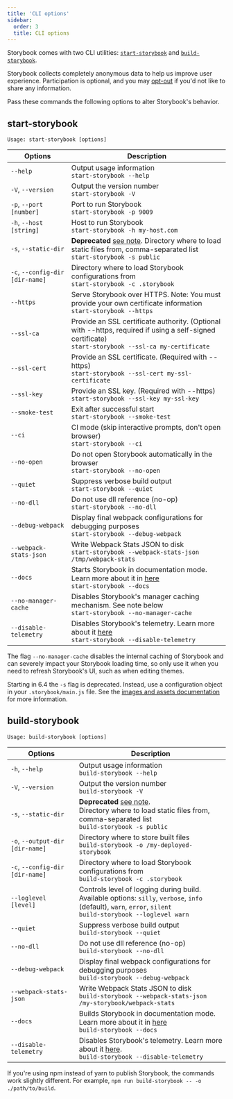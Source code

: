 ```yaml
---
title: 'CLI options'
sidebar:
  order: 3
  title: CLI options
---
```


Storybook comes with two CLI utilities: [`start-storybook`](#start-storybook) and [`build-storybook`](#build-storybook).

<Callout variant="info">

  Storybook collects completely anonymous data to help us improve user experience. Participation is optional, and you may [opt-out](../configure/telemetry.mdx#how-to-opt-out) if you'd not like to share any information.

</Callout>

Pass these commands the following options to alter Storybook's behavior.

## start-storybook

```plaintext
Usage: start-storybook [options]
```

| Options                         | Description                                                                                                                                                                   |
| ------------------------------- | ------------------------------------------------------------------------------------------------------------------------------------------------------------------------------|
| `--help`                        | Output usage information <br />`start-storybook --help`                                                                                                                       |
| `-V`, `--version`               | Output the version number <br />`start-storybook -V`                                                                                                                          |
| `-p`, `--port [number]`         | Port to run Storybook <br />`start-storybook -p 9009`                                                                                                                         |
| `-h`, `--host [string]`         | Host to run Storybook <br />`start-storybook -h my-host.com`                                                                                                                  |
| `-s`, `--static-dir`            | **Deprecated** [see note](#static-dir-deprecation). Directory where to load static files from, comma-separated list<br />`start-storybook -s public`                          |
| `-c`, `--config-dir [dir-name]` | Directory where to load Storybook configurations from <br />`start-storybook -c .storybook`                                                                                   |
| `--https`                       | Serve Storybook over HTTPS. Note: You must provide your own certificate information<br />`start-storybook --https`                                                            |
| `--ssl-ca`                      | Provide an SSL certificate authority. (Optional with --https, required if using a self-signed certificate)<br />`start-storybook --ssl-ca my-certificate`                     |
| `--ssl-cert`                    | Provide an SSL certificate. (Required with --https)<br />`start-storybook --ssl-cert my-ssl-certificate`                                                                      |
| `--ssl-key`                     | Provide an SSL key. (Required with --https)<br />`start-storybook --ssl-key my-ssl-key`                                                                                       |
| `--smoke-test`                  | Exit after successful start<br />`start-storybook --smoke-test`                                                                                                               |
| `--ci`                          | CI mode (skip interactive prompts, don't open browser)<br />`start-storybook --ci`                                                                                            |
| `--no-open`                     | Do not open Storybook automatically in the browser<br />`start-storybook --no-open`                                                                                           |
| `--quiet`                       | Suppress verbose build output<br />`start-storybook --quiet`                                                                                                                  |
| `--no-dll`                      | Do not use dll reference (no-op)<br />`start-storybook --no-dll`                                                                                                              |
| `--debug-webpack`               | Display final webpack configurations for debugging purposes<br />`start-storybook --debug-webpack`                                                                            |
| `--webpack-stats-json`          | Write Webpack Stats JSON to disk<br />`start-storybook --webpack-stats-json /tmp/webpack-stats`                                                                               |
| `--docs`                        | Starts Storybook in documentation mode. Learn more about it in [here](../writing-docs/build-documentation.mdx#preview-storybooks-documentation)<br />`start-storybook --docs` |
| `--no-manager-cache`            | Disables Storybook's manager caching mechanism. See note below<br />`start-storybook --no-manager-cache`                                                                      |
| `--disable-telemetry`           | Disables Storybook's telemetry. Learn more about it [here](../configure/telemetry.mdx)<br />`start-storybook --disable-telemetry`                                             |

<Callout variant="info" icon="💡">

  The flag `--no-manager-cache` disables the internal caching of Storybook and can severely impact your Storybook loading time, so only use it when you need to refresh Storybook's UI, such as when editing themes.

</Callout>

<Callout variant="warning" id="static-dir-deprecation">

  Starting in 6.4 the `-s` flag is deprecated. Instead, use a configuration object in your `.storybook/main.js` file. See the [images and assets documentation](../configure/integration/images-and-assets.mdx#serving-static-files-via-storybook-configuration) for more information.

</Callout>

## build-storybook

```plaintext
Usage: build-storybook [options]
```

| Options                         | Description                                                                                                                                                                    | 
| ------------------------------- | ------------------------------------------------------------------------------------------------------------------------------------------------------------------------------ |
| `-h`, `--help`                  | Output usage information<br />`build-storybook --help`                                                                                                                         |
| `-V`, `--version`               | Output the version number<br />`build-storybook -V`                                                                                                                            |
| `-s`, `--static-dir`            | **Deprecated** [see note](#static-dir-deprecation).<br /> Directory where to load static files from, comma-separated list<br />`build-storybook -s public`                     |
| `-o`, `--output-dir [dir-name]` | Directory where to store built files<br />`build-storybook -o /my-deployed-storybook`                                                                                          |
| `-c`, `--config-dir [dir-name]` | Directory where to load Storybook configurations from<br />`build-storybook -c .storybook`                                                                                     |
| `--loglevel [level]`            | Controls level of logging during build.<br /> Available options: `silly`, `verbose`, `info` (default), `warn`, `error`, `silent`<br />`build-storybook --loglevel warn`        |
| `--quiet`                       | Suppress verbose build output<br />`build-storybook --quiet`                                                                                                                   |
| `--no-dll`                      | Do not use dll reference (no-op)<br />`build-storybook --no-dll`                                                                                                               |
| `--debug-webpack`               | Display final webpack configurations for debugging purposes<br />`build-storybook --debug-webpack`                                                                             |
| `--webpack-stats-json`          | Write Webpack Stats JSON to disk<br />`build-storybook --webpack-stats-json /my-storybook/webpack-stats`                                                                       |
| `--docs`                        | Builds Storybook in documentation mode. Learn more about it in [here](../writing-docs/build-documentation.mdx#publish-storybooks-documentation)<br />`build-storybook --docs`  |
| `--disable-telemetry`           | Disables Storybook's telemetry. Learn more about it [here](../configure/telemetry.mdx).<br />`build-storybook --disable-telemetry`                                             |

<Callout>

  If you're using npm instead of yarn to publish Storybook, the commands work slightly different. For example, `npm run build-storybook -- -o ./path/to/build`.

</Callout>
